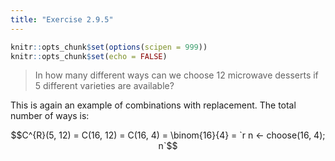 ```yaml
---
title: "Exercise 2.9.5"
---
```


```r
knitr::opts_chunk$set(options(scipen = 999))
knitr::opts_chunk$set(echo = FALSE)
```

> In how many different ways can we choose 12 microwave desserts if 5 different varieties are available?

This is again an example of combinations with replacement. The total number of ways is:

$$C^{R}(5, 12) = C(16, 12) = C(16, 4) = \binom{16}{4} = `r n <- choose(16, 4); n`$$